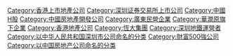 {{Main}}

[[Category:香港上市地產公司|Category:香港上市地產公司]]
[[Category:深圳证券交易所上市公司|Category:深圳证券交易所上市公司]]
[[Category:中國H股|Category:中國H股]]
[[Category:中國房地產開發公司|Category:中國房地產開發公司]]
[[Category:廣東民營企業|Category:廣東民營企業]]
[[Category:華潤原旗下企業|Category:華潤原旗下企業]]
[[Category:香港地產公司|Category:香港地產公司]]
[[Category:恆大集團|Category:恆大集團]]
[[Category:深圳地鐵運營者|Category:深圳地鐵運營者]]
[[Category:以中华人民共和国深圳市公司命名的分类|Category:以中华人民共和国深圳市公司命名的分类]]
[[Category:財富500強公司|Category:財富500強公司]]
[[Category:以中国房地产公司命名的分类|Category:以中国房地产公司命名的分类]]